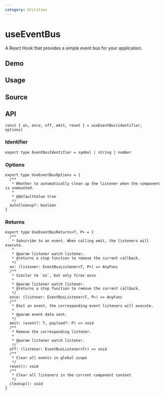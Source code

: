```yaml
---
category: Utilities
---
```


# useEventBus


<HooksType category="Utilities" />

A React Hook that provides a simple event bus for your application.

## Demo


<App />

## Usage



## Source


<Source />

## API

```tsx
const { on, once, off, emit, reset } = useEventBus(identifier, options)
```

### Identifier

```tsx
export type EventBusIdentifier = symbol | string | number
```

### Options

```tsx
export type UseEventBusOptions = {
  /**
   * Whether to automatically clean up the listener when the component is unmounted.
   *
   * @defaultValue true
   */
  autoCleanup?: boolean
}
```

### Returns

```tsx
export type UseEventBusReturns<T, P> = {
  /**
   * Subscribe to an event. When calling emit, the listeners will execute.
   *
   * @param listener watch listener.
   * @returns a stop function to remove the current callback.
   */
  on: (listener: EventBusListener<T, P>) => AnyFunc
  /**
   * Similar to `on`, but only fires once
   *
   * @param listener watch listener.
   * @returns a stop function to remove the current callback.
   */
  once: (listener: EventBusListener<T, P>) => AnyFunc
  /**
   * Emit an event, the corresponding event listeners will execute.
   *
   * @param event data sent.
   */
  emit: (event?: T, payload?: P) => void
  /**
   * Remove the corresponding listener.
   *
   * @param listener watch listener.
   */
  off: (listener: EventBusListener<T>) => void
  /**
   * Clear all events in global scope
   */
  reset(): void
  /**
   * Clear all listeners in the current component context
   */
  cleanup(): void
}
```
